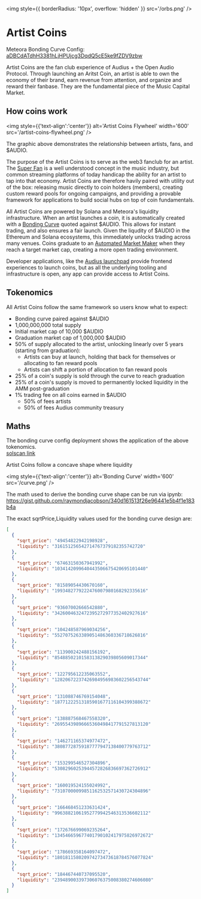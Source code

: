 <img style={{ borderRadius: '10px', overflow: 'hidden' }} src='/orbs.png' />
# Artist Coins

Meteora Bonding Curve Config: [aDBCdATdhH3381hLjHPUjcg3DqdQ5cE5ke9fZDV9zbw](https://solscan.io/account/aDBCdATdhH3381hLjHPUjcg3DqdQ5cE5ke9fZDV9zbw)
<br />

Artist Coins are the fan club experience of Audius + the Open Audio Protocol. Through launching an Aritst Coin, an artist is able to own the economy of their brand, earn revenue from attention, and organize and reward their fanbase. They are the fundamental piece of the Music Capital Market.

## How coins work

<img style={{'text-align':'center'}} alt='Artist Coins Flywheel' width='600' src='/artist-coins-flywheel.png' />

The graphic above demonstrates the relationship between artists, fans, and $AUDIO.

The purpose of the Artist Coins is to serve as the web3 fanclub for an artist. The [Super Fan](https://www.musicweek.com/labels/read/umg-investor-presentation-reveals-major-s-plans-for-superfans-and-streaming-growth/090486) is a well understood concept in the music industry, but common streaming platforms of today handicap the ability for an artist to tap into that economy. Artist Coins are therefore havily paired with utility out of the box: releasing music directly to coin holders (members), creating custom reward pools for ongoing campaigns, and providing a provable framework for applications to build social hubs on top of coin fundamentals.

All Artist Coins are powered by Solana and Meteora's liquidity infrastructure. When an artist launches a coin, it is automatically created with a [Bonding Curve](https://www.coinbase.com/learn/advanced-trading/what-is-a-bonding-curve) quoted against \$AUDIO. This allows for instant trading, and also ensures a fair launch. Given the liqudity of $AUDIO in the Ethereum and Solana ecosystems, this immediately unlocks trading across many venues. Coins graduate to an [Automated Market Maker](https://www.coinbase.com/learn/advanced-trading/what-is-an-automated-market-maker-amm) when they reach a target market cap, creating a more open trading environment.

Developer applications, like the [Audius launchpad](https://audius.co/coins) provide frontend experiences to launch coins, but as all the underlying tooling and infrastructure is open, any app can provide access to Artist Coins.


## Tokenomics

All Artist Coins follow the same framework so users know what to expect:

* Bonding curve paired against $AUDIO
* 1,000,000,000 total supply
* Initial market cap of 10,000 $AUDIO
* Graduation market cap of 1,000,000 $AUDIO
* 50% of supply allocated to the artist, unlocking linearly over 5 years (starting from graduation):
  * Artists can buy at launch, holding that back for themselves or allocating to fan reward pools
  * Artists can shift a portion of allocation to fan reward pools
* 25% of a coin's supply is sold through the curve to reach graduation
* 25% of a coin's supply is moved to permanently locked liquidity in the AMM post-graduation
* 1% trading fee on all coins earned in $AUDIO
  * 50% of fees artists
  * 50% of fees Audius community treasury


## Maths

The bonding curve config deployment shows the application of the above tokenomics.\
[solscan link](https://solscan.io/tx/2FgMXPYkH8rKdc1VUmX7hUUxsai4EA3oWaYZ7AJnYr3Q4Zf8mnd1sVQhLXLGpSJWD3BgPNmjG47jiZW2aji6xp9J)

Artist Coins follow a concave shape where liquidity

<img style={{'text-align':'center'}} alt='Bonding Curve' width='600' src='/curve.png' />


The math used to derive the bonding curve shape can be run via ipynb:
https://gist.github.com/raymondjacobson/340d161513f26e96441e5b4f1e183b4a



The exact sqrtPrice,Liquidity values used for the bonding curve design are:
```json
[
  {
    "sqrt_price": "49454822942198928",
    "liquidity": "316151256542714767379182355742720"
  },
  {
    "sqrt_price": "67463150367941992",
    "liquidity": "1034142099640443506675420695101440"
  },
  {
    "sqrt_price": "81589054430670160",
    "liquidity": "1993482779222476007980168292335616"
  },
  {
    "sqrt_price": "93607002666542880",
    "liquidity": "3426004632472395272977352402927616"
  },
  {
    "sqrt_price": "104248587969034256",
    "liquidity": "5527075263389051486360336718626816"
  },
  {
    "sqrt_price": "113900242488156192",
    "liquidity": "8548850210158313829039805609017344"
  },
  {
    "sqrt_price": "122795612235063552",
    "liquidity": "12820672237426984956983602256543744"
  },
  {
    "sqrt_price": "131088746769154048",
    "liquidity": "18771222513185901677116104399388672"
  },
  {
    "sqrt_price": "138887568467558320",
    "liquidity": "26955439896665360498417791527813120"
  },
  {
    "sqrt_price": "146271165374977472",
    "liquidity": "38087728759187777947138400779763712"
  },
  {
    "sqrt_price": "153299546527304896",
    "liquidity": "53082960253944572826836697362726912"
  },
  {
    "sqrt_price": "160019524155024992",
    "liquidity": "73107000099851162532571430724304896"
  },
  {
    "sqrt_price": "166468451233631424",
    "liquidity": "99638821061952779942546313536602112"
  },
  {
    "sqrt_price": "172676699069235264",
    "liquidity": "134546659677401790102417975826972672"
  },
  {
    "sqrt_price": "178669358164097472",
    "liquidity": "180181158020974273473618784576077824"
  },
  {
    "sqrt_price": "184467440737095520",
    "liquidity": "239489003397306076375008380274606080"
  }
]
```